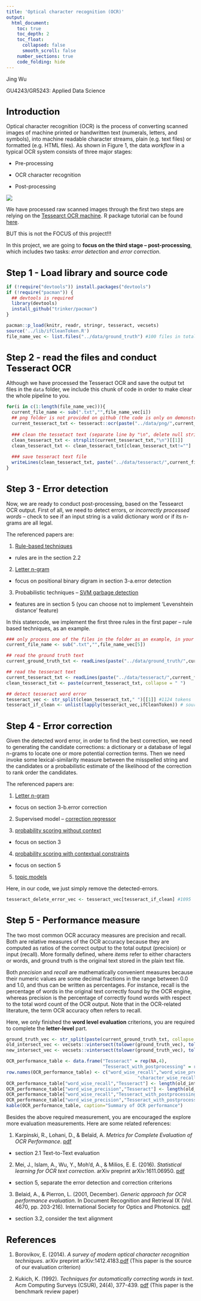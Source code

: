 ```yaml
---
title: 'Optical character recognition (OCR)'
output: 
  html_document:
    toc: true
    toc_depth: 2
    toc_float:
      collapsed: false
      smooth_scroll: false
    number_sections: true
    code_folding: hide
---
```


Jing Wu

GU4243/GR5243: Applied Data Science

<style type="text/css">
h1.title {
  font-size: 24px;
  color: Black;
}
h1 { /* Header 1 */
  font-size: 24px;
  color: Black;
}
h2 { /* Header 2 */
  font-size: 20px;
  color: Black;
}
h3 { /* Header 3 */
  font-size: 16px;
  color: Black;
}
h4 { /* Header 4 */
  font-size: 14px;
  color: Grey;
}
</style>
# Introduction {-}

Optical character recognition (OCR) is the process of converting scanned images of machine printed or
handwritten text (numerals, letters, and symbols), into machine readable character streams, plain (e.g. text files) or formatted (e.g. HTML files). As shown in Figure 1, the data *workflow* in a typical OCR system consists of three major stages:

* Pre-processing

* OCR character recognition

* Post-processing

![](../figs/ocr_flowchart.png) 

We have processed raw scanned images through the first two steps are relying on the [Tessearct OCR machine](https://en.wikipedia.org/wiki/Tesseract_(software)). R package tutorial can be found [here](https://www.r-bloggers.com/the-new-tesseract-package-high-quality-ocr-in-r/). 

BUT this is not the FOCUS of this project!!!

In this project, we are going to **focus on the third stage -- post-processing**, which includes two tasks: *error detection* and *error correction*.  

# Step 1 - Load library and source code
```r
if (!require("devtools")) install.packages("devtools")
if (!require("pacman")) {
  ## devtools is required
  library(devtools)
  install_github("trinker/pacman")
}

pacman::p_load(knitr, readr, stringr, tesseract, vecsets)
source('../lib/ifCleanToken.R')
file_name_vec <- list.files("../data/ground_truth") #100 files in total
```

# Step 2 - read the files and conduct Tesseract OCR

Although we have processed the Tesseract OCR and save the output txt files in the `data` folder, we include this chunk of code in order to make clear the whole pipeline to you.

```r
for(i in c(1:length(file_name_vec))){
  current_file_name <- sub(".txt","",file_name_vec[i])
  ## png folder is not provided on github (the code is only on demonstration purpose)
  current_tesseract_txt <- tesseract::ocr(paste("../data/png/",current_file_name,".png",sep=""))
  
  ### clean the tessetact text (separate line by "\n", delete null string, transter to lower case)
  clean_tesseract_txt <- strsplit(current_tesseract_txt,"\n")[[1]]
  clean_tesseract_txt <- clean_tesseract_txt[clean_tesseract_txt!=""]
  
  ### save tesseract text file
  writeLines(clean_tesseract_txt, paste("../data/tesseract/",current_file_name,".txt",sep=""))
}
```

# Step 3 - Error detection

Now, we are ready to conduct post-processing, based on the Tessearct OCR output. First of all, we need to detect errors, or *incorrectly processed words* -- check to see if an input string is a valid dictionary word or if its n-grams are all legal.

The referenced papers are:

1. [Rule-based techniques](http://webpages.ursinus.edu/akontostathis/KulpKontostathisFinal.pdf)

- rules are in the section 2.2 

2. [Letter n-gram](https://ieeexplore.ieee.org/stamp/stamp.jsp?tp=&arnumber=1672564)

- focus on positional binary digram in section 3-a.error detection

3. Probabilistic techniques -- [SVM garbage detection](https://dl.acm.org/citation.cfm?doid=2034617.2034626)

- features are in section 5 (you can choose not to implement ‘Levenshtein distance’ feature)


In this statercode, we implement the first three rules in the first paper -- rule based techniques, as an example.

```r
### only process one of the files in the folder as an example, in your project, you need to use all the files
current_file_name <- sub(".txt","",file_name_vec[5])

## read the ground truth text
current_ground_truth_txt <- readLines(paste("../data/ground_truth/",current_file_name,".txt",sep=""), warn=FALSE)

## read the tesseract text
current_tesseract_txt <- readLines(paste("../data/tesseract/",current_file_name,".txt",sep=""), warn=FALSE)
clean_tesseract_txt <- paste(current_tesseract_txt, collapse = " ")

## detect tesseract word error
tesseract_vec <- str_split(clean_tesseract_txt," ")[[1]] #1124 tokens
tesseract_if_clean <- unlist(lapply(tesseract_vec,ifCleanToken)) # source code of ifCleanToken in in lib folder
```

# Step 4 - Error correction

Given the detected word error, in order to find the best correction, we need to generating the candidate corrections: a dictionary or a database of legal n-grams to locate one or more potential correction terms. Then we need invoke some lexical-similarity measure between the misspelled string and the candidates or a probabilistic estimate of the likelihood of the correction to rank order the candidates.

The referenced papers are:

1. [Letter n-gram](https://ieeexplore.ieee.org/stamp/stamp.jsp?tp=&arnumber=1672564}{positional binary digram)

- focus on section 3-b.error correction

2. Supervised model -- [correction regressor](https://arxiv.org/pdf/1611.06950.pdf)

3. [probability scoring without context](https://link.springer.com/content/pdf/10.1007%2FBF01889984.pdf)

- focus on section 3

4. [probability scoring with contextual constraints](https://link.springer.com/content/pdf/10.1007%2FBF01889984.pdf)

- focus on section 5

5. [topic models](https://ieeexplore.ieee.org/stamp/stamp.jsp?tp=&arnumber=4377099)

Here, in our code, we just simply remove the detected-errors.
```r
tesseract_delete_error_vec <- tesseract_vec[tesseract_if_clean] #1095
```

# Step 5 - Performance measure

The two most common OCR accuracy measures are precision and recall. Both are relative measures of the OCR accuracy because they are computed as ratios of the correct output to the total output (precision) or input (recall). More formally defined,
\begin{align*}
\mbox{precision}&=\frac{\mbox{number of correct items}}{\mbox{number of items in OCR output}}\\
\mbox{recall}&=\frac{\mbox{number of correct items}}{\mbox{number of items in ground truth}}
\end{align*}
where *items* refer to either characters or words, and ground truth is the original text stored in the plain text file. 

Both *precision* and *recall* are mathematically convenient measures because their numeric values are some decimal fractions in the range between 0.0 and 1.0, and thus can be written as percentages. For instance, recall is the percentage of words in the original text correctly found by the OCR engine, whereas precision is the percentage of correctly found words with respect to the total word count of the OCR output. Note that in the OCR-related literature, the term OCR accuracy often refers to recall.

Here, we only finished the **word level evaluation** criterions, you are required to complete the **letter-level** part.

```r
ground_truth_vec <- str_split(paste(current_ground_truth_txt, collapse = " ")," ")[[1]] #1078
old_intersect_vec <- vecsets::vintersect(tolower(ground_truth_vec), tolower(tesseract_vec)) #607
new_intersect_vec <- vecsets::vintersect(tolower(ground_truth_vec), tolower(tesseract_delete_error_vec)) #600

OCR_performance_table <- data.frame("Tesseract" = rep(NA,4),
                                    "Tesseract_with_postprocessing" = rep(NA,4))
row.names(OCR_performance_table) <- c("word_wise_recall","word_wise_precision",
                                                 "character_wise_recall","character_wise_precision")
OCR_performance_table["word_wise_recall","Tesseract"] <- length(old_intersect_vec)/length(ground_truth_vec)
OCR_performance_table["word_wise_precision","Tesseract"] <- length(old_intersect_vec)/length(tesseract_vec)
OCR_performance_table["word_wise_recall","Tesseract_with_postprocessing"] <- length(new_intersect_vec)/length(ground_truth_vec)
OCR_performance_table["word_wise_precision","Tesseract_with_postprocessing"] <- length(new_intersect_vec)/length(tesseract_delete_error_vec)
kable(OCR_performance_table, caption="Summary of OCR performance")
```

Besides the above required measurement, you are encouraged the explore more evaluation measurements. Here are some related references:

1. Karpinski, R., Lohani, D., & Belaïd, A. *Metrics for Complete Evaluation of OCR Performance*. [pdf](https://csce.ucmss.com/cr/books/2018/LFS/CSREA2018/IPC3481.pdf)

- section 2.1 Text-to-Text evaluation

2. Mei, J., Islam, A., Wu, Y., Moh'd, A., & Milios, E. E. (2016). *Statistical learning for OCR text correction*. arXiv preprint arXiv:1611.06950. [pdf](https://arxiv.org/pdf/1611.06950.pdf)

- section 5, separate the error detection and correction criterions

3. Belaid, A., & Pierron, L. (2001, December). *Generic approach for OCR performance evaluation*. In Document Recognition and Retrieval IX (Vol. 4670, pp. 203-216). International Society for Optics and Photonics. [pdf](https://members.loria.fr/ABelaid/publis/spie02-belaid-pierron.pdf)

- section 3.2, consider the text alignment

# References {-}

1. Borovikov, E. (2014). *A survey of modern optical character recognition techniques*. arXiv preprint arXiv:1412.4183.[pdf](https://pdfs.semanticscholar.org/79c9/cc90b8c2e2c9c54c3862935ea00df7dd56ed.pdf)
(This paper is the source of our evaluation criterion)

2. Kukich, K. (1992). *Techniques for automatically correcting words in text*. Acm Computing Surveys (CSUR), 24(4), 377-439. [pdf](http://www.unige.ch/eti/ptt/docs/kukich-92.pdf)
(This paper is the benchmark review paper)
